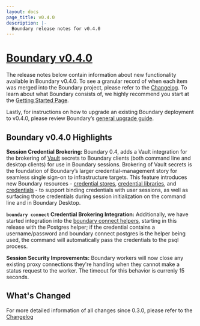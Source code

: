 ```yaml
---
layout: docs
page_title: v0.4.0
description: |-
  Boundary release notes for v0.4.0
---
```


# [Boundary v0.4.0](https://www.boundaryproject.io/downloads)

The release notes below contain information about new functionality available in Boundary v0.4.0. To see a granular record of when each item was merged into the Boundary project, please refer to the [Changelog](https://github.com/hashicorp/boundary/blob/main/CHANGELOG.md). To learn about what Boundary consists of, we highly recommend you start at the [Getting Started Page](/docs/getting-started).

Lastly, for instructions on how to upgrade an existing Boundary deployment to v0.4.0, please review Boundary’s [general upgrade guide](https://learn.hashicorp.com/tutorials/boundary/upgrade-version).

## Boundary v0.4.0 Highlights

**Session Credential Brokering:** Boundary 0.4, adds a Vault integration for the brokering of [Vault](https://www.vaultproject.io/) secrets to Boundary clients (both command line and desktop clients) for use
in Boundary sessions. Brokering of Vault secrets is the foundation of Boundary’s larger credential-management story for seamless single sign-on to infrastructure targets. This feature introduces new Boundary resources - [credential stores](https://www.boundaryproject.io/docs/concepts/domain-model/credential-stores), [credential libraries](https://www.boundaryproject.io/docs/concepts/domain-model/credential-libraries), and [credentials](https://www.boundaryproject.io/docs/concepts/domain-model/credentials) -
to support binding credentials with user sessions, as well as surfacing those credentials during session initialization on the command line and in Boundary Desktop.

**`boundary connect` Credential Brokering Integration:** Additionally, we have started integration into the [boundary connect helpers](https://www.boundaryproject.io/docs/getting-started/connect-to-target), starting in this release with the Postgres helper; if the credential contains a username/password and boundary connect postgres is the helper being used, the command will automatically pass the credentials to the psql process.

**Session Security Improvements:** Boundary workers will now close any existing proxy connections they're handling when they cannot make a status request to the worker. The timeout for this behavior is currenly 15 seconds.

## What's Changed

For more detailed information of all changes since 0.3.0, please refer to the [Changelog](https://github.com/hashicorp/boundary/blob/main/CHANGELOG.md)
